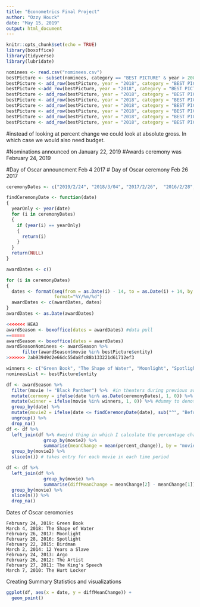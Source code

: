 ```yaml
---
title: "Econometrics Final Project"
author: "Ozzy Houck"
date: "May 15, 2019"
output: html_document
---
```


```r
knitr::opts_chunk$set(echo = TRUE)
library(boxoffice)
library(tidyverse)
library(lubridate)

```

```r
nominees <- read.csv("nominees.csv")
bestPicture <- subset(nominees, category == "BEST PICTURE" & year > 2007, select = year:entity)
bestPicture <- add_row(bestPicture, year = "2018", category = "BEST PICTURE", winner = "True", entity = "Green Book")
bestPicture <-add_row(bestPicture, year = "2018", category = "BEST PICTURE", winner = "False", entity = "Bohemian Rhapsody")
bestPicture <- add_row(bestPicture, year = "2018", category = "BEST PICTURE", winner = "False", entity = "The Favourite")
bestPicture <- add_row(bestPicture, year = "2018", category = "BEST PICTURE", winner = "False", entity = "Black Panther")
bestPicture <- add_row(bestPicture, year = "2018", category = "BEST PICTURE", winner = "False", entity = "BlackKkKlansman")
bestPicture <- add_row(bestPicture, year = "2018", category = "BEST PICTURE", winner = "False", entity = "Vice")
bestPicture <- add_row(bestPicture, year = "2018", category = "BEST PICTURE", winner = "False", entity = "A Star is Born")
bestPicture <- add_row(bestPicture, year = "2018", category = "BEST PICTURE", winner = "False", entity = "Roma")

```

#instead of looking at percent change we could look at absolute gross. In which case we would also need budget. 

#Nominations announced on January 22, 2019 
#Awards ceremony was February 24, 2019

#Day of Oscar announcment Feb 4 2017
# Day of Oscar ceremony Feb 26 2017
```r
ceremonyDates <- c("2019/2/24", "2018/3/04", "2017/2/26",  "2016/2/28","2015/2/22", "2014/3/02", "2013/2/24", "2012/2/26", "2011/2/27", "2010/3/07")

findCeremonyDate <- function(date) 
{
  yearOnly <- year(date)
  for (i in ceremonyDates)
  {
    if (year(i) == yearOnly)
    {
      return(i)
    }
  }
  return(NULL)
}

awardDates <- c()

for (i in ceremonyDates)
{
  dates <- format(seq(from = as.Date(i) - 14, to = as.Date(i) + 14, by = "day"),
                  format="%Y/%m/%d")
  awardDates <- c(awardDates, dates)
}
awardDates <- as.Date(awardDates)

<<<<<<< HEAD
awardSeason <- boxoffice(dates = awardDates) #data pull
=======
awardSeason <- boxoffice(dates = awardDates)
awardSeasonNominees <- awardSeason %>%
      filter(awardSeason$movie %in% bestPicture$entity)
>>>>>>> 2ab93949d2e66dc55da8fc88b133221d61712ef3

winners <- c("Green Book", "The Shape of Water", "Moonlight", "Spotlight", "Birdman", "12 Years a Slave", "Argo", "The Artist", "The King's Speech", "The Hurt Locker")
nomineesList <- bestPicture$entity

df <- awardSeason %>% 
  filter(movie != "Black Panther") %>%  #in theaters during previous award season
  mutate(cermony = ifelse(date %in% as.Date(ceremonyDates), 1, 0)) %>% 
  mutate(winner = ifelse(movie %in% winners, 1, 0)) %>% #dummy to denote a winner
  group_by(date) %>% 
  mutate(movie2 = ifelse(date <= findCeremonyDate(date), sub("^", "Before: ", movie) , movie)) %>%  #Add new column which divides the movie names into before and after.
  ungroup() %>% 
  drop_na()
df <- df %>% 
  left_join(df %>% #weird thing in which I calculate the percentage change for each movie in each timer period and then join those values to the big table
              group_by(movie2) %>% 
              summarise(meanChange = mean(percent_change)), by = "movie2") %>% 
  group_by(movie2) %>% 
  slice(n()) # takes entry for each movie in each time period

df <- df %>% 
  left_join(df %>% 
              group_by(movie) %>%
              summarise(diffMeanChange = meanChange[2] - meanChange[1]), by = "movie") %>% 
  group_by(movie) %>% 
  slice(n()) %>% 
  drop_na()

```
Dates of Oscar ceromonies

	February 24, 2019: Green Book
	March 4, 2018: The Shape of Water
	February 26, 2017: Moonlight
	February 28, 2016: Spotlight
	February 22, 2015: Birdman
	March 2, 2014: 12 Years a Slave
	February 24, 2013: Argo
	February 26, 2012: The Artist
	February 27, 2011: The King's Speech
	March 7, 2010: The Hurt Locker
	
	
	
	
Creating Summary Statistics and visualizations

```r
ggplot(df, aes(x = date, y = diffMeanChange)) +
  geom_point()
```

